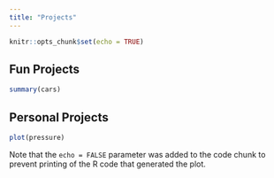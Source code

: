 ```yaml
---
title: "Projects"
---
```


```r
knitr::opts_chunk$set(echo = TRUE)
```

## Fun Projects 

```r
summary(cars)
```

## Personal Projects


```r
plot(pressure)
```

Note that the `echo = FALSE` parameter was added to the code chunk to prevent printing of the R code that generated the plot.
